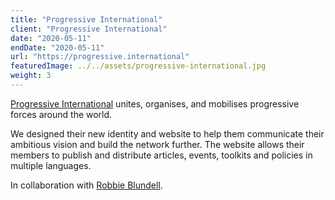 ```yaml
---
title: "Progressive International"
client: "Progressive International"
date: "2020-05-11"
endDate: "2020-05-11"
url: "https://progressive.international"
featuredImage: ../../assets/progressive-international.jpg
weight: 3
---
```


[Progressive International](https://progressive.international/) unites, organises, and mobilises progressive forces around the world.

We designed their new identity and website to help them communicate their ambitious vision and build the network further. The website allows their members to publish and distribute articles, events, toolkits and policies in multiple languages.

In collaboration with [Robbie Blundell](http://r-b.site/).
